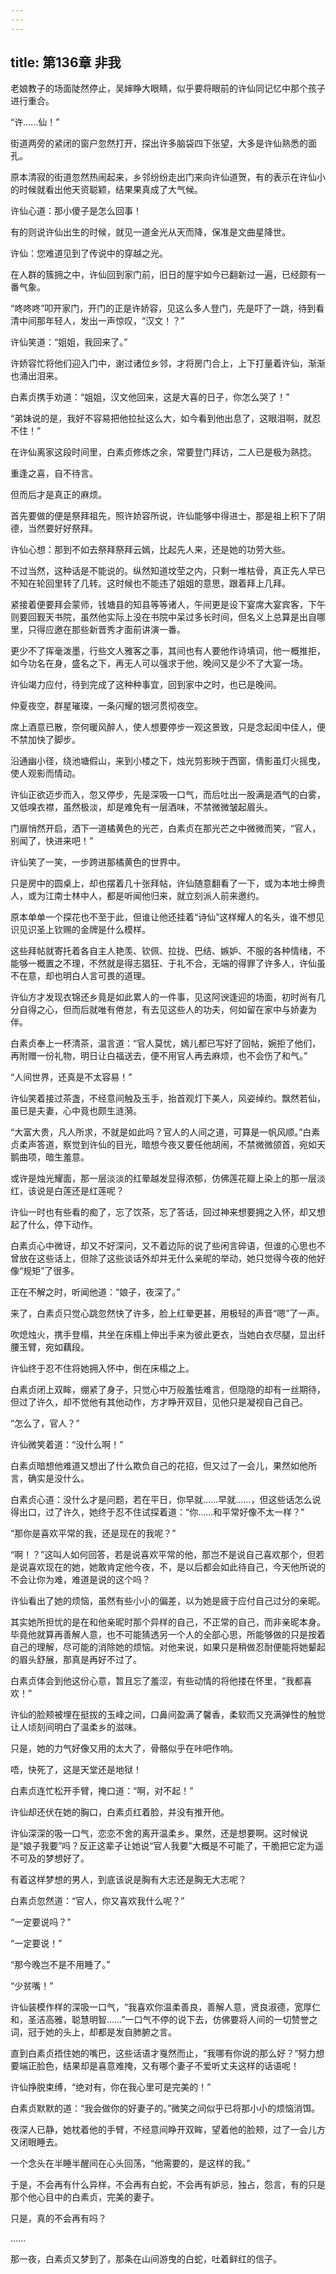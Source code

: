 ```yaml
---
---
---
```

title: 第136章 非我
---





老娘教子的场面陡然停止，吴婶睁大眼睛，似乎要将眼前的许仙同记忆中那个孩子进行重合。

“许……仙！”

街道两旁的紧闭的窗户忽然打开，探出许多脑袋四下张望，大多是许仙熟悉的面孔。

原本清寂的街道忽然热闹起来，乡邻纷纷走出门来向许仙道贺，有的表示在许仙小的时候就看出他天资聪颖，结果果真成了大气候。

许仙心道：那小傻子是怎么回事！

有的则说许仙出生的时候，就见一道金光从天而降，保准是文曲星降世。

许仙：您难道见到了传说中的穿越之光。

在人群的簇拥之中，许仙回到家门前，旧日的屋宇如今已翻新过一遍，已经颇有一番气象。

“咚咚咚”叩开家门，开门的正是许娇容，见这么多人登门，先是吓了一跳，待到看清中间那年轻人，发出一声惊叹，“汉文！？”

许仙笑道：“姐姐，我回来了。”

许娇容忙将他们迎入门中，谢过诸位乡邻，才将房门合上，上下打量着许仙，渐渐也涌出泪来。

白素贞携手劝道：“姐姐，汉文他回来，这是大喜的日子，你怎么哭了！”

“弟妹说的是，我好不容易把他拉扯这么大，如今看到他出息了，这眼泪啊，就忍不住！”

在许仙离家这段时间里，白素贞修炼之余，常要登门拜访，二人已是极为熟捻。

重逢之喜，自不待言。

但而后才是真正的麻烦。

首先要做的便是祭拜祖先，照许娇容所说，许仙能够中得进士，那是祖上积下了阴德，当然要好好祭拜。

许仙心想：那到不如去祭拜祭拜云嫣，比起先人来，还是她的功劳大些。

不过当然，这种话是不能说的。纵然知道坟茔之内，只剩一堆枯骨，真正先人早已不知在轮回里转了几转。这时候也不能违了姐姐的意思，跟着拜上几拜。

紧接着便要拜会蒙师，钱塘县的知县等等诸人，午间更是设下宴席大宴宾客，下午则要回觐天书院，虽然他实际上没在书院中呆过多长时间，但名义上总算是出自哪里，只得应邀在那些新晋秀才面前讲演一番。

更少不了挥毫泼墨，行些文人雅客之事，其间也有人要他作诗填词，他一概推拒，如今功名在身，盛名之下，再无人可以强求于他，晚间又是少不了大宴一场。

许仙竭力应付，待到完成了这种种事宜，回到家中之时，也已是晚间。

仲夏夜空，群星璀璨，一条闪耀的银河贯彻夜空。

席上酒意已散，奈何暖风醉人，使人想要停步一观这景致，只是念起闺中佳人，便不禁加快了脚步。

沿通幽小径，绕池塘假山，来到小楼之下，烛光剪影映于西窗，倩影虽灯火摇曳，使人观影而情动。

许仙正欲迈步而入，忽又停步，先是深吸一口气，而后吐出一股满是酒气的白雾，又低嗅衣襟，虽然极淡，却是难免有一层酒味，不禁微微皱起眉头。

门扉悄然开启，洒下一道橘黄色的光芒，白素贞在那光芒之中微微而笑，“官人，别闻了，快进来吧！”

许仙笑了一笑，一步跨进那橘黄色的世界中。

只是房中的圆桌上，却也摆着几十张拜帖，许仙随意翻看了一下，或为本地士绅贵人，或为江南士林中人，都是听闻他归来，就立刻派人前来邀约。

原本单单一个探花也不至于此，但谁让他还挂着“诗仙”这样耀人的名头，谁不想见识见识圣上钦赐的金牌是什么模样。

这些拜帖就寄托着各自主人艳羡、钦佩、拉拢、巴结、嫉妒、不服的各种情绪，不能够一概置之不理，不然就是得志猖狂、于礼不合，无端的得罪了许多人，许仙虽不在意，却也明白人言可畏的道理。

许仙方才发现衣锦还乡竟是如此累人的一件事，见这阿谀逢迎的场面，初时尚有几分自得之心，但而后就唯有倦怠，有去见这些人的功夫，何如留在家中与娇妻为伴。

白素贞奉上一杯清茶，温言道：“官人莫忧，嫣儿都已写好了回帖，婉拒了他们，再附赠一份礼物，明日让白福送去，便不用官人再去麻烦，也不会伤了和气。”

“人间世界，还真是不太容易！”

许仙笑着接过茶盏，不经意间触及玉手，抬首观灯下美人，风姿绰约。飘然若仙，虽已是夫妻，心中竟也颇生涟漪。

“大富大贵，凡人所求，不就是如此吗？官人的人间之道，可算是一帆风顺。”白素贞柔声答道，察觉到许仙的目光，暗想今夜又要任他胡闹，不禁微微颌首，宛如天鹅曲项，暗生羞意。

或许是烛光耀面，那一层淡淡的红晕越发显得浓郁，仿佛莲花瓣上染上的那一层淡红，该说是白莲还是红莲呢？

许仙一时也有些看的痴了，忘了饮茶，忘了答话，回过神来想要拥之入怀，却又想起了什么，停下动作。

白素贞心中微讶，却又不好深问，又不着边际的说了些闲言碎语，但谁的心思也不曾放在这些话上，但除了这些谈话外却并无什么亲昵的举动，她只觉得今夜的他好像“规矩”了很多。

正在不解之时，听闻他道：“娘子，夜深了。”

来了，白素贞只觉心跳忽然快了许多，脸上红晕更甚，用极轻的声音“嗯”了一声。

吹熄烛火，携手登榻，共坐在床榻上伸出手来为彼此更衣，当她白衣尽腿，显出纤腰玉臂，宛如藕段。

许仙终于忍不住将她拥入怀中，倒在床榻之上。

白素贞闭上双眸，绷紧了身子，只觉心中万般羞怯难言，但隐隐的却有一丝期待，但过了许久，却不觉他有其他动作，方才睁开双目，见他只是凝视自己自己。

“怎么了，官人？”

许仙微笑着道：“没什么啊！”

白素贞暗想他难道又想出了什么欺负自己的花招，但又过了一会儿，果然如他所言，确实是没什么。

白素贞心道：没什么才是问题，若在平日，你早就……早就……，但这些话怎么说得出口，过了许久，她终于忍不住试探着道：“你……和平常好像不太一样？”

“那你是喜欢平常的我，还是现在的我呢？”

“啊！？”这叫人如何回答，若是说喜欢平常的他，那岂不是说自己喜欢那个，但若是说喜欢现在的她，她敢肯定他今夜，不，是以后都会如此待自己，今天他所说的不会让你为难，难道是说的这个吗？

许仙看出了她的烦恼，虽然有些小小的偏差，以为她是疲于应付自己过分的亲昵。

其实她所担忧的是在和他亲昵时那个异样的自己，不正常的自己，而非亲昵本身。毕竟他就算再善解人意，也不可能猜透另一个人的全部心思，所能够做的只是按着自己的理解，尽可能的消除她的烦恼。对他来说，如果只是稍做忍耐便能将她颦起的眉头舒展，那真是再好不过了。

白素贞体会到他这份心意，暂且忘了羞涩，有些动情的将他搂在怀里，“我都喜欢！”

许仙的脸颊被埋在挺拔的玉峰之间，口鼻间盈满了馨香，柔软而又充满弹性的触觉让人顷刻间明白了温柔乡的滋味。

只是，她的力气好像又用的太大了，骨骼似乎在咔吧作响。

唔，快死了，这是天堂还是地狱！

白素贞连忙松开手臂，掩口道：“啊，对不起！”

许仙却还伏在她的胸口，白素贞红着脸，并没有推开他。

许仙深深的吸一口气，恋恋不舍的离开温柔乡。果然，还是想要啊。这时候说是“娘子我要”吗？反正这辈子让她说“官人我要”大概是不可能了，干脆把它定为遥不可及的梦想好了。

有着这样梦想的男人，到底该说是胸有大志还是胸无大志呢？

白素贞忽然道：“官人，你又喜欢我什么呢？”

“一定要说吗？”

“一定要说！”

“那今晚岂不是不用睡了。”

“少贫嘴！”

许仙装模作样的深吸一口气，“我喜欢你温柔善良，善解人意，贤良淑德，宽厚仁和，圣洁高雅，聪慧明智……”一口气不停的说下去，仿佛要将人间的一切赞誉之词，冠于她的头上，却都是发自肺腑之言。

直到白素贞捂住她的嘴巴，这些话语才戛然而止，“我哪有你说的那么好？”努力想要端正脸色，结果却是喜意难掩，又有哪个妻子不爱听丈夫这样的话语呢！

许仙挣脱束缚，“绝对有，你在我心里可是完美的！”

白素贞默默的道：“我会做你的好妻子的。”微笑之间似乎已将那小小的烦恼消饵。

夜深人已静，她枕着他的手臂，不经意间睁开双眸，望着他的脸颊，过了一会儿方又闭眼睡去。

一个念头在半睡半醒间在心头回荡，“他需要的，是这样的我。”

于是，不会再有什么异样，不会再有白蛇，不会再有妒忌，独占，怨言，有的只是那个他心目中的白素贞，完美的妻子。

只是，真的不会再有吗？

……

那一夜，白素贞又梦到了，那条在山间游曳的白蛇，吐着鲜红的信子。